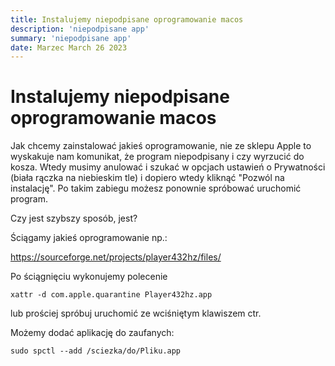 ```yaml
---
title: Instalujemy niepodpisane oprogramowanie macos
description: 'niepodpisane app'
summary: 'niepodpisane app'
date: Marzec March 26 2023
---
```


# Instalujemy niepodpisane oprogramowanie macos

Jak chcemy zainstalować jakieś oprogramowanie, nie ze sklepu Apple to wyskakuje nam komunikat, że program niepodpisany i czy wyrzucić do kosza. Wtedy musimy anulować i szukać w opcjach ustawień o Prywatności (biała rączka na niebieskim tle) i dopiero wtedy kliknąć "Pozwól na instalację". Po takim zabiegu możesz ponownie spróbować uruchomić program.

Czy jest szybszy sposób, jest?

Ściągamy jakieś oprogramowanie np.:

https://sourceforge.net/projects/player432hz/files/

Po ściągnięciu wykonujemy polecenie

```
xattr -d com.apple.quarantine Player432hz.app 
```

lub prościej spróbuj uruchomić ze wciśniętym klawiszem ctr.

Możemy dodać aplikację do zaufanych:

```
sudo spctl --add /sciezka/do/Pliku.app
```